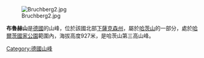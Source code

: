{{无来源|time=2022-4-24}}
[[Image:Bruchberg2.jpg|right]]

{{coord|51|47|01|N|10|30|00|E|display=title|region:DE-NI_type:mountain}}

'''布魯赫山'''是[[德國|德國]]的山峰，位於該國北部[[下薩克森州|下薩克森州]]，屬於[[哈茨山|哈茨山]]的一部分，處於[[哈爾茨國家公園|哈爾茨國家公園]]範圍內，海拔高度927米，是哈茨山第三高山峰。

{{Germany-geo-stub}}
[[Category:德國山峰|Category:德國山峰]]